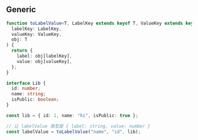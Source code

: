 ## Generic

```ts
function toLabelValue<T, LabelKey extends keyof T, ValueKey extends keyof T>(
  labelKey: LabelKey,
  valueKey: ValueKey,
  obj: T
) {
  return {
    label: obj[labelKey],
    value: obj[valueKey],
  };
}

interface Lib {
  id: number;
  name: string;
  isPublic: boolean;
}

const lib = { id: 1, name: "hi", isPublic: true };

// 让 labelValue 类型是 { label: string, value: number }
const labelValue = toLabelValue("name", "id", lib);
```
